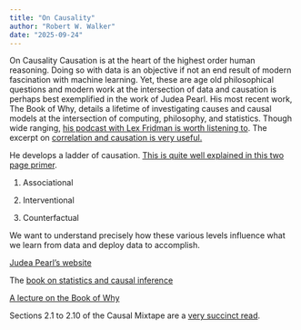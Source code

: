 ```yaml
---
title: "On Causality"
author: "Robert W. Walker"
date: "2025-09-24"
---
```


On Causality
Causation is at the heart of the highest order human reasoning.  Doing so with data is an objective if not an end result of modern fascination with machine learning.  Yet, these are age old philosophical questions and modern work at the intersection of data and causation is perhaps best exemplified in the work of Judea Pearl.  His most recent work, The Book of Why, details a lifetime of investigating causes and causal models at the intersection of computing, philosophy, and statistics.  Though wide ranging, [his podcast with Lex Fridman is worth listening to](https://share.google/FqVPW7tanZqALa2NM).  The excerpt on [correlation and causation is very useful.](https://www.youtube.com/watch?v=oFy2927b8jQ)

He develops a ladder of causation.  [This is quite well explained in this two page primer](https://web.cs.ucla.edu/~kaoru/3-layer-causal-hierarchy.pdf).

1. Associational

2. Interventional

3. Counterfactual

We want to understand precisely how these various levels influence what we learn from data and deploy data to accomplish.

[Judea Pearl’s website](https://bayes.cs.ucla.edu/home.htm)

The [book on statistics and causal inference](https://web.cs.ucla.edu/~kaoru/primer-complete-2019.pdf)

[A lecture on the Book of Why](https://youtu.be/nWaM6XmQEmU?si=nAtQu51kIfjoboBi)

Sections 2.1 to 2.10 of the Causal Mixtape are a [very succinct read](https://mixtape.scunning.com/02-probability_and_regression).